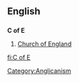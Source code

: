 ==English==

==={{initialism}}===
'''C of E'''

#[[Church of England]]

[[fi:C of E]]
[[Category:Anglicanism]]
